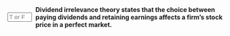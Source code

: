 ::: {.question-block}

<form onsubmit="event.preventDefault(); checkAnswerBox('module10_tf_q12','F')" style="display: flex; align-items: center; gap: 8px;">
  <input type="text" id="module10_tf_q12" name="module10_tf_q12" maxlength="1" placeholder="T or F" style="width: 55px;" data-correct-answer="F" /> 
  <label for="module10_tf_q12"><strong>Dividend irrelevance theory states that the choice between paying dividends and retaining earnings affects a firm's stock price in a perfect market.</strong></label>
</form>

<div id="feedback-module10_tf_q12" class="feedback" data-status="" style="display:none;">
FALSE.  Irrelevance says payout choice does not affect value in perfect markets.
</div>

:::
